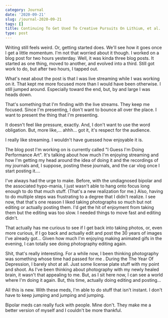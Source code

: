 ```yaml
---
category: Journal
date: '2020-09-21'
slug: /journal-2020-09-21
tags: []
title: Continuing To Get Used To Creative Pursuits On Lithium, et al.
type: post
---
```



Writing still feels weird. Or, getting started does. We'll see how it goes once I get a little momentum. I'm not that worried about it though. I worked on a blog post for two hours yesterday. Well, it was kinda three blog posts. It started as one thing, moved to another, and evolved into a third. Still got work to do, but after two hours, I tapped out. 

What's neat about the post is that I was live streaming while I was working on it. That kept me more focused more than I would have been otherwise. I still jumped around. Especially toward the end, but, by and large I was heads down. 

That's something that I'm finding with the live streams. They keep me focused. Since I'm presenting, I don't want to bounce all over the place. I want to present the thing that I'm presenting. 

It doesn't feel like pressure, exactly. And, I don't want to use the word obligation. But, more like,... ahhh... got it, it's respect for the audience. 

I really like streaming. I wouldn't have guessed how enjoyable it is. 

The blog post I'm working on is currently called "I Guess I'm Doing Performance Art". It's talking about how much I'm enjoying streaming and how I'm getting my head around the idea of doing it and the recordings of my journals and, I suppose, posting these journals, and the car vlog once I start posting it....

I've always had the urge to make. Before, with the undiagnosed bipolar and the associated hypo-mania, I just wasn't able to hang onto focus long enough to do that much stuff. (That's a new realization for me.) Also, having to do multiple steps was frustrating to a degree that I didn't realize. I see now, that that's one reason I liked taking photographs so much but not editing or actually posting them. I'd get the hit of enjoyment from taking them but the editing was too slow. I needed things to move fast and editing didn't. 

That actually has me curious to see if I get back into taking photos, or, even more curious, if I go back and actually edit and post the 30 years of images I've already got... Given how much I'm enjoying making animated gifs in the evening, I can totally see doing photography editing again. 

Shit, that's really interesting. For a while now, I been thinking photography was something whose time had passed for me . During the The Year Of Depression, I barely shot at all. Just some license plate stuff with my point and shoot. As I've been thinking about photography with my newly healed brain, it wasn't that appealing to me. But, as I sit here now, I can see a world where I'm doing it again. But, this time, actually doing editing and posting...

All this is new. With these meds, I'm able to do stuff that isn't instant. I don't have to keep jumping and jumping and jumping. 

Bipolar meds can really fuck with people. Mine don't. They make me a better version of myself and I couldn't be more thankful.